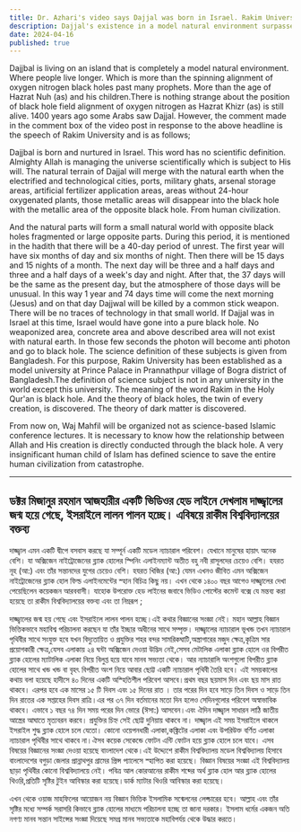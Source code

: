 ```yaml
---
title: Dr. Azhari's video says Dajjal was born in Israel. Rakim University responds
description: Dajjal's existence in a model natural environment surpasses ancient times and prophets. Rakim University’s scientific theories propose that modern technological areas will merge into black holes, revealing hidden cosmic truths.
date: 2024-04-16
published: true
---
```


Dajjbal is living on an island that is completely a model natural environment. Where people live longer. Which is more than the spinning alignment of oxygen nitrogen black holes past many prophets. More than the age of Hazrat Nuh (as) and his children.There is nothing strange about the position of black hole field alignment of oxygen nitrogen as Hazrat Khizr (as) is still alive. 1400 years ago some Arabs saw Dajjal. However, the comment made in the comment box of the video post in response to the above headline is the speech of Rakim University and is as follows;

Dajjbal is born and nurtured in Israel. This word has no scientific definition. Almighty Allah is managing the universe scientifically which is subject to His will.
The natural terrain of Dajjal will merge with the natural earth when the electrified and technological cities, ports, military ghats, arsenal storage areas, artificial fertilizer application areas, areas without 24-hour oxygenated plants, those metallic areas will disappear into the black hole with the metallic area of ​​the opposite black hole. From human civilization.

And the natural parts will form a small natural world with opposite black holes fragmented or large opposite parts. During this period, it is mentioned in the hadith that there will be a 40-day period of unrest. The first year will have six months of day and six months of night. Then there will be 15 days and 15 nights of a month.
The next day will be three and a half days and three and a half days of a week's day and night. After that, the 37 days will be the same as the present day, but the atmosphere of those days will be unusual. In this way 1 year and 74 days time will come the next morning (Jesus) and on that day Dajjwal will be killed by a common stick weapon. There will be no traces of technology in that small world.
If Dajjal was in Israel at this time, Israel would have gone into a pure black hole. No weaponized area, concrete area and above described area will not exist with natural earth. In those few seconds the photon will become anti photon and go to black hole. The science definition of these subjects is given from Bangladesh. For this purpose, Rakim University has been established as a model university at Prince Palace in Prannathpur village of Bogra district of Bangladesh.The definition of science subject is not in any university in the world except this university. The meaning of the word Rakim in the Holy Qur'an is black hole. And the theory of black holes, the twin of every creation, is discovered. The theory of dark matter is discovered.

From now on, Waj Mahfil will be organized not as science-based Islamic conference lectures. It is necessary to know how the relationship between Allah and His creation is directly conducted through the black hole. A very insignificant human child of Islam has defined science to save the entire human civilization from catastrophe.

---

## ডক্টর মিজানুর রহমান আজহারীর একটি ভিডিওর হেড লাইনে দেখলাম দাজ্জ্বালের জন্ম হয়ে গেছে, ইসরাইলে লালন পালন হচ্ছে। এবিষয়ে রাকীম বিশ্ববিদ্যালয়ের বক্তব‍্য

দাজ্জ্বাল এমন একটি দ্বীপে বসবাস করছে যা সম্পূর্ন একটি মডেল ন‍্যাচারাল পরিবেশ। যেখানে মানুষের হায়াৎ অনেক বেশি। যা অক্সিজেন নাইট্রোজেনের ব্ল‍্যাক হোলের স্পিনিং এলাইনম‍্যান্ট অতীত বহু নবী রাসূলদের চেয়েও বেশি। হযরত নূহ (আ:) এবং তাঁর সন্তানদের যুগের চেয়েও বেশি। হযরত খিজির (আ:) যেমন এখনও জীবিত এমন অক্সিজেন নাইট্রোজেনের  ব্ল‍্যাক হোল ফিল্ড এলাইনমেন্টের স্হান বিচিত্র কিছু নয়। এখন থেকে ১৪০০ বছর আগেও দাজ্জ্বালের দেখা পেয়েছিলেন কয়েকজন আরববাসী। যাহোক উপরোক্ত হেড লাইনের জবাবে ভিডিও পোস্টের কমেন্ট বক্সে যে মন্তব‍্য করা হয়েছে তা রাকীম বিশ্ববিদ্যালয়ের বক্তব‍্য এবং তা নিম্নরূপ ;

দাজ্জ্বালের জন্ম হয় গেছে এবং ইসরাইলে লালন পালন হচ্ছে।এই কথার বিজ্ঞানের সংজ্ঞা নেই। মহান আল্লাহ বিজ্ঞান ভিত্তিকভাবে মহাবিশ্ব পরিচালনা করছেন যা তাঁর ইচ্ছার অধীনের সাথে সম্পৃক্ত।  দাজ্জ্বালের ন‍্যাচারাল ভূখন্ড তখন ন‍্যাচারাল পৃথিবীর সাথে সংযুক্ত হবে যখন বিদ‍্যুতায়িত ও প্রযুক্তির  শহর বন্দর সামরিকঘাটি,অস্ত্রাগারের মজুদ ক্ষেত্র,কৃত্রিম সার প্রয়োগকারী ক্ষেত্র,যেসব এলাকায় ২৪ ঘন্টা অক্সিজেন দেওয়া উদ্ভিদ নেই,সেসব মেটালিক এলাকা ব্ল‍্যাক হোলে ওর বিপরীত ব্ল‍্যাক হোলের ম‍্যাটালিক এলাকা নিয়ে বিলুপ্ত হয়ে যাবে মানব সভ‍্যতা থেকে। আর ন‍্যাচারালি অংশগুলো  বিপরীত ব্ল‍্যাক হোলের সাথে খন্ড খন্ড বা বৃহৎ বিপরীত অংশ নিয়ে আবার ছোট্ট একটি ন‍্যাচারাল পৃথিবী তৈরি হবে। এই সময়কালের কথায় বলা হয়েছে হাদীসে ৪০ দিনের একটি অস্হিতিশীল পরিবেশ আসবে।প্রথম বছর ছয়মাস দিন এবং ছয় মাস রাত থাকবে। এরপর হবে এক মাসের ১৫ টি দিবস এবং ১৫ দিনের রাত ।
তার পরের দিন হবে সাড়ে তিন দিবস ও সাড়ে তিন দিন রাতের এক সপ্তাহের দিবস রাত্রি।এর পর ৩৭ দিন বর্তমানের মতো দিন হলেও সেদিনগুলোর পরিবেশ অস্বাভাবিক থাকবে। এভাবে ১ বছর ৭৪ দিন সময় পরের দিন ভোরে (ঈসা:) আসবেন।এবং ঐদিন দাজ্জ্বাল সাধারন লাঠি জাতীয় আস্ত্রের আঘাতে মৃত‍্যবরন করবে। প্রযুক্তির চিহ্ন সেই ছোট্ট দুনিয়ায় থাকবে না।
দাজ্জ্বাল এই সময় ইসরাইলে থাকলে ইসরাইল শুদ্ধ ব্ল‍্যাক হোলে চলে যেতো। কোনো ওয়েপনধারী এলাকা,কঙ্ক্রিটের এলাকা এবং উপরিউক্ত বর্ণিত এলাকা ন‍্যাচারাল পৃথিবীর সাথে থাকবে না।ঐসব কয়েক সেকেন্ডে ফোটন এন্টি ফোটন হয়ে ব্ল‍্যাক হোলে চলে যাবে। এসব বিষয়ের বিজ্ঞানের সংজ্ঞা দেওয়া হয়েছে বাংলাদেশ থেকে।এই উদ্দ‍্যেশে রাকীম বিশ্ববিদ্যালয় মডেল বিশ্ববিদ্যালয় হিসাবে বাংলাদেশের বগুড়া জেলার প্রান্নাথপুর গ্রামের প্রিন্স প‍্যালেসে স্হাপিত করা হয়েছে। বিজ্ঞান বিষয়ের সংজ্ঞা এই বিশ্ববিদ্যালয় ছাড়া পৃথিবীর কোনো বিশ্ববিদ্যালয়ে নেই। পবিত্র আল কোরআনের রাকীম শব্দের অর্থ ব্ল‍্যাক হোল আর ব্ল‍্যাক হোলের থিওরি,প্রতিটি সৃষ্টির টুইন আবিস্কার করা হয়েছে।ডার্ক ম‍্যাটার থিওরি আবিস্কার করা হয়েছে।

এখন থেকে ওয়াজ মাহফিলের আয়োজন নয় বিজ্ঞান ভিত্তিক ইসলামিক সন্মেলনের লেক্চারের হবে। আল্লাহ এবং তাঁর সৃষ্টির মধ‍্যে সম্পর্ক সরাসরি কিভাবে ব্ল‍্যাক হোলের মাধ‍্যমে পরিচালনা হচ্ছে তা জানা দরকার। ইসলাম ধর্মের একজন অতি নগণ‍্য মানব সন্তান  সাইন্সের সংজ্ঞা দিয়েছে সমগ্র মানব সভ‍্যতাকে মহাবিপর্যয় থেকে উদ্ধার করতে।
